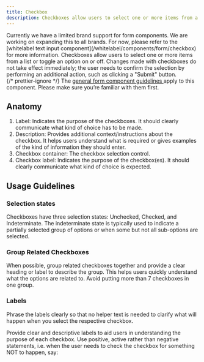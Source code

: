 ```yaml
---
title: Checkbox
description: Checkboxes allow users to select one or more items from a list or toggle an option on or off. Changes made with checkboxes do not take effect immediately; the user needs to confirm the selection by performing an additional action, such as clicking a "Submit" button.
---
```







<BrandedContent brands="core,internal,professional,sustainable-views">
	Currently we have a limited brand support for form components. We are working
	on expanding this to all brands. For now, please refer to the [whitelabel text
	input component](/whitelabel/components/form/checkbox) for more information.
</BrandedContent>

<BrandedContent brands="whitelabel">
Checkboxes allow users to select one or more items from a list or toggle an option on or off. Changes made with checkboxes do not take effect immediately; the user needs to confirm the selection by performing an additional action, such as clicking a "Submit" button.

<Aside>
	{/* prettier-ignore */}
	The <a
		href={
			props.brand == 'core'
				? '/components/form'
				: `/${props.brand}/components/form`
		}>
		general form component guidelines
	</a> apply to this component. Please make sure you’re familiar with them first.
</Aside>

## Anatomy

<CheckboxAnatomy />

1. Label: Indicates the purpose of the checkboxes. It should clearly communicate what kind of choice has to be made.
2. Description: Provides additional context/instructions about the checkbox. It helps users understand what is required or gives examples of the kind of information they should enter.
3. Checkbox container: The checkbox selection control.
4. Checkbox label: Indicates the purpose of the checkbox(es). It should clearly communicate what kind of choice is expected.

## Usage Guidelines

### Selection states

<CheckboxSelectedStates brand={props.brand} />
Checkboxes have three selection states: Unchecked, Checked, and Indeterminate. The
indeterminate state is typically used to indicate a partially selected group of options
or when some but not all sub-options are selected.

### Group Related Checkboxes

<CheckboxGroup brand={props.brand} />
When possible, group related checkboxes together and provide a clear heading or label
to describe the group. This helps users quickly understand what the options are related
to. Avoid putting more than 7 checkboxes in one group.

### Labels

Phrase the labels clearly so that no helper text is needed to clarify what will happen when you select the respective checkbox.

Provide clear and descriptive labels to aid users in understanding the purpose of each checkbox. Use positive, active rather than negative statements, i.e. when the user needs to check the checkbox for something NOT to happen, say:

<Example do title="Provide clear and descriptive labels">
	<div data-o3-brand={props.brand}>
		<Form>
			<CheckBox checkboxLabel="Subscribe me to the newsletter" />
		</Form>
	</div>
</Example>

<Example do={false} title="Don’t use negative statements">
	<div data-o3-brand={props.brand}>
		<Form>
			<CheckBox checkboxLabel="Don’t subscribe me to the newsletter" />
		</Form>
	</div>
</Example>

</BrandedContent>
